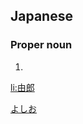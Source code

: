 ==Japanese==
{{ja-kanjitab|由|郎}}

===Proper noun===
{{ja-pos|proper|よしお}}

# {{given name|male|lang=ja}}

[[Category:Japanese male given names|よしお]]

[[li:由郎]]